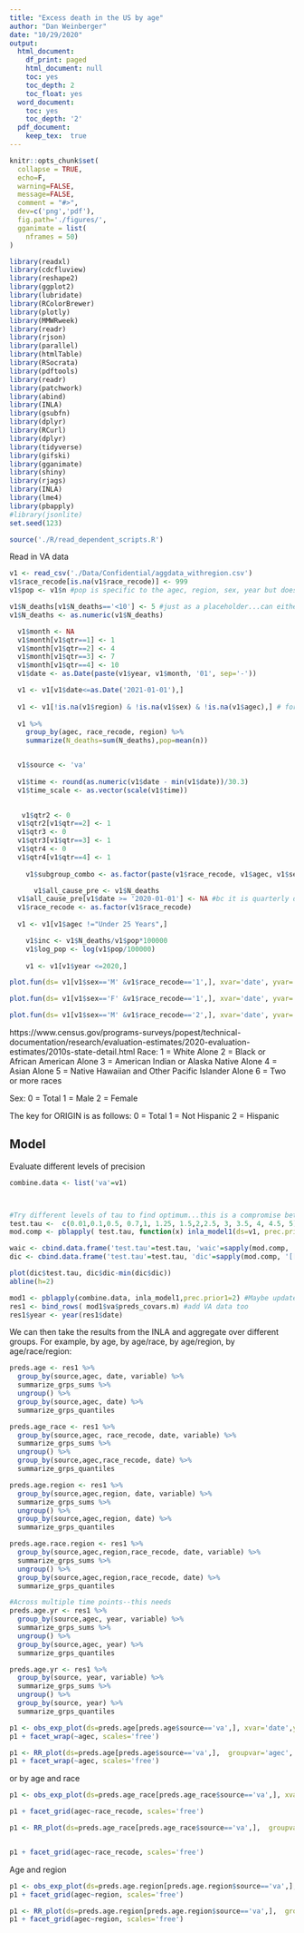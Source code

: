 ```yaml
---
title: "Excess death in the US by age"
author: "Dan Weinberger"
date: "10/29/2020"
output:
  html_document:
    df_print: paged
    html_document: null
    toc: yes
    toc_depth: 2
    toc_float: yes
  word_document:
    toc: yes
    toc_depth: '2'
  pdf_document: 
    keep_tex:  true
---
```


```r
knitr::opts_chunk$set(
  collapse = TRUE,
  echo=F,
  warning=FALSE, 
  message=FALSE,
  comment = "#>",
  dev=c('png','pdf'),
  fig.path='./figures/',
  gganimate = list(
    nframes = 50)
)

```

```r
library(readxl)
library(cdcfluview)
library(reshape2)
library(ggplot2)
library(lubridate)
library(RColorBrewer)
library(plotly)
library(MMWRweek)
library(readr)
library(rjson)
library(parallel)
library(htmlTable)
library(RSocrata)
library(pdftools)
library(readr)
library(patchwork)
library(abind)
library(INLA)
library(gsubfn)
library(dplyr)
library(RCurl)
library(dplyr)
library(tidyverse)
library(gifski)
library(gganimate)
library(shiny)
library(rjags)
library(INLA)
library(lme4)
library(pbapply)
#library(jsonlite)
set.seed(123)

source('./R/read_dependent_scripts.R')

```

Read in VA data

```r
v1 <- read_csv('./Data/Confidential/aggdata_withregion.csv')
v1$race_recode[is.na(v1$race_recode)] <- 999
v1$pop <- v1$n #pop is specific to the agec, region, sex, year but does NOT vary by race or quarter

v1$N_deaths[v1$N_deaths=='<10'] <- 5 #just as a placeholder...can either have liam run the analysis locally to avoid masking, or figure out an imputation method
v1$N_deaths <- as.numeric(v1$N_deaths)

  v1$month <- NA
  v1$month[v1$qtr==1] <- 1
  v1$month[v1$qtr==2] <- 4
  v1$month[v1$qtr==3] <- 7
  v1$month[v1$qtr==4] <- 10
  v1$date <- as.Date(paste(v1$year, v1$month, '01', sep='-'))

  v1 <- v1[v1$date<=as.Date('2021-01-01'),]
  
  v1 <- v1[!is.na(v1$region) & !is.na(v1$sex) & !is.na(v1$agec),] # for now, ignore deaths where sex, or region or age is NA
  
  v1 %>%
    group_by(agec, race_recode, region) %>%
    summarize(N_deaths=sum(N_deaths),pop=mean(n))


  v1$source <- 'va'
  
  v1$time <- round(as.numeric(v1$date - min(v1$date))/30.3)
  v1$time_scale <- as.vector(scale(v1$time)) 

  
   v1$qtr2 <- 0
  v1$qtr2[v1$qtr==2] <- 1
  v1$qtr3 <- 0
  v1$qtr3[v1$qtr==3] <- 1
  v1$qtr4 <- 0
  v1$qtr4[v1$qtr==4] <- 1
  
    v1$subgroup_combo <- as.factor(paste(v1$race_recode, v1$agec, v1$sex,v1$region))

      v1$all_cause_pre <- v1$N_deaths
  v1$all_cause_pre[v1$date >= '2020-01-01'] <- NA #bc it is quarterly data, Q1 includes pandeic period
  v1$race_recode <- as.factor(v1$race_recode)
  
  v1 <- v1[v1$agec !="Under 25 Years",]

    v1$inc <- v1$N_deaths/v1$pop*100000
    v1$log_pop <- log(v1$pop/100000)
    
    v1 <- v1[v1$year <=2020,]
```

```r
plot.fun(ds= v1[v1$sex=='M' &v1$race_recode=='1',], xvar='date', yvar='inc')

plot.fun(ds= v1[v1$sex=='F' &v1$race_recode=='1',], xvar='date', yvar='inc')

plot.fun(ds= v1[v1$sex=='M' &v1$race_recode=='2',], xvar='date', yvar='inc')
```

https://www.census.gov/programs-surveys/popest/technical-documentation/research/evaluation-estimates/2020-evaluation-estimates/2010s-state-detail.html
Race:
1 = White Alone
2 = Black or African American Alone
3 = American Indian or Alaska Native Alone
4 = Asian Alone
5 = Native Hawaiian and Other Pacific Islander Alone
6 = Two or more races

Sex: 
0 = Total
1 = Male
2 = Female

The key for ORIGIN is as follows:
0 = Total
1 = Not Hispanic
2 = Hispanic


## Model

Evaluate different levels of precision
```r

combine.data <- list('va'=v1)



#Try different levels of tau to find optimum...this is a compromise between doing a full 
test.tau <-  c(0.01,0.1,0.5, 0.7,1, 1.25, 1.5,2,2.5, 3, 3.5, 4, 4.5, 5)
mod.comp <- pblapply( test.tau, function(x) inla_model1(ds=v1, prec.prior1=x))

waic <- cbind.data.frame('test.tau'=test.tau, 'waic'=sapply(mod.comp, '[[','waic'))
dic <- cbind.data.frame('test.tau'=test.tau, 'dic'=sapply(mod.comp, '[[','dic'))

plot(dic$test.tau, dic$dic-min(dic$dic))
abline(h=2)

```


```r

mod1 <- pblapply(combine.data, inla_model1,prec.prior1=2) #Maybe update this
res1 <- bind_rows( mod1$va$preds_covars.m) #add VA data too
res1$year <- year(res1$date)
```


We can then take the results from the INLA and aggregate over different groups. For example, by age, by age/race, by age/region, by age/race/region:
```r
preds.age <- res1 %>%
  group_by(source,agec, date, variable) %>%
  summarize_grps_sums %>%
  ungroup() %>%
  group_by(source,agec, date) %>%
  summarize_grps_quantiles

preds.age_race <- res1 %>%
  group_by(source,agec, race_recode, date, variable) %>%
  summarize_grps_sums %>%
  ungroup() %>%
  group_by(source,agec,race_recode, date) %>%
  summarize_grps_quantiles

preds.age.region <- res1 %>%
  group_by(source,agec,region, date, variable) %>%
  summarize_grps_sums %>%
  ungroup() %>%
  group_by(source,agec,region, date) %>%
  summarize_grps_quantiles

preds.age.race.region <- res1 %>%
  group_by(source,agec,region,race_recode, date, variable) %>%
  summarize_grps_sums %>%
  ungroup() %>%
  group_by(source,agec,region,race_recode, date) %>%
  summarize_grps_quantiles

#Across multiple time points--this needs
preds.age.yr <- res1 %>%
  group_by(source,agec, year, variable) %>%
  summarize_grps_sums %>%
  ungroup() %>%
  group_by(source,agec, year) %>%
  summarize_grps_quantiles

preds.age.yr <- res1 %>%
  group_by(source, year, variable) %>%
  summarize_grps_sums %>%
  ungroup() %>%
  group_by(source, year) %>%
  summarize_grps_quantiles
```

```r
p1 <- obs_exp_plot(ds=preds.age[preds.age$source=='va',], xvar='date',yvar='N_deaths', groupvar='agec', colvar='agec')
p1 + facet_wrap(~agec, scales='free')

```

```r
p1 <- RR_plot(ds=preds.age[preds.age$source=='va',],  groupvar='agec', colvar='agec')
p1 + facet_wrap(~agec, scales='free')

```

or by age and race

```r

p1 <- obs_exp_plot(ds=preds.age_race[preds.age_race$source=='va',], xvar='date',yvar='N_deaths', groupvar='agec', colvar='agec')

p1 + facet_grid(agec~race_recode, scales='free')

```


```r

p1 <- RR_plot(ds=preds.age_race[preds.age_race$source=='va',],  groupvar='agec', colvar='agec', datemin='2018-01-01') 


p1 + facet_grid(agec~race_recode, scales='free')

```
Age and region 
```r
p1 <- obs_exp_plot(ds=preds.age.region[preds.age.region$source=='va',], xvar='date',yvar='N_deaths', groupvar='agec', colvar='agec')
p1 + facet_grid(agec~region, scales='free')

```

```r
p1 <- RR_plot(ds=preds.age.region[preds.age.region$source=='va',],  groupvar='agec', colvar='agec', datemin='2018-01-01') 
p1 + facet_grid(agec~region, scales='free')

```